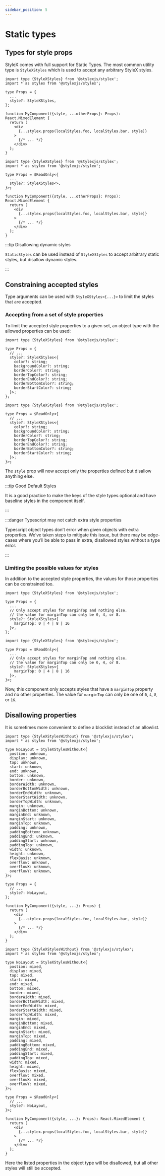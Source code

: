 ```yaml
---
sidebar_position: 5
---
```



# Static types

## Types for style props

StyleX comes with full support for Static Types. The most common utility type is
`StyleXStyles` which is used to accept any arbitrary StyleX styles.

<Tabs>
  <TabItem value="typescript" label="Typescript" default>

```tsx
import type {StyleXStyles} from '@stylexjs/stylex';
import * as stylex from '@stylexjs/stylex';

type Props = {
  ...
  style?: StyleXStyles,
};

function MyComponent({style, ...otherProps}: Props): React.MixedElement {
  return (
    <div
      {...stylex.props(localStyles.foo, localStyles.bar, style)}
    >
      {/* ... */}
    </div>
  );
}
```

  </TabItem>
  <TabItem value="flow" label="Flow">

```tsx
import type {StyleXStyles} from '@stylexjs/stylex';
import * as stylex from '@stylexjs/stylex';

type Props = $ReadOnly<{
  ...
  style?: StyleXStyles<>,
}>;

function MyComponent({style, ...otherProps}: Props): React.MixedElement {
  return (
    <div
      {...stylex.props(localStyles.foo, localStyles.bar, style)}
    >
      {/* ... */}
    </div>
  );
}
```

  </TabItem>
</Tabs>

:::tip Disallowing dynamic styles

`StaticStyles` can be used instead of `StyleXStyles` to accept arbitrary static
styles, but disallow dynamic styles.

:::

## Constraining accepted styles

Type arguments can be used with `StyleXStyles<{...}>` to limit the styles that
are accepted.

### Accepting from a set of style properties

To limit the accepted style properties to a given set, an object type with the
allowed properties can be used:

<Tabs>
  <TabItem value="typescript" label="Typescript" default>

```tsx
import type {StyleXStyles} from '@stylexjs/stylex';

type Props = {
  // ...
  style?: StyleXStyles<{
    color?: string;
    backgroundColor?: string;
    borderColor?: string;
    borderTopColor?: string;
    borderEndColor?: string;
    borderBottomColor?: string;
    borderStartColor?: string;
  }>;
};
```

  </TabItem>
  <TabItem value="flow" label="Flow">

```tsx
import type {StyleXStyles} from '@stylexjs/stylex';

type Props = $ReadOnly<{
  // ...
  style?: StyleXStyles<{
    color?: string;
    backgroundColor?: string;
    borderColor?: string;
    borderTopColor?: string;
    borderEndColor?: string;
    borderBottomColor?: string;
    borderStartColor?: string;
  }>;
}>;
```

  </TabItem>
</Tabs>

The `style` prop will now accept only the properties defined but disallow
anything else.

:::tip Good Default Styles

It is a good practice to make the keys of the style types optional and have
baseline styles in the component itself.

:::

:::danger Typescript may not catch extra style properties

Typescript object types don’t error when given objects with extra properties.
We’ve taken steps to mitigate this issue, but there may be edge-cases where
you’ll be able to pass in extra, disallowed styles without a type error.

:::

### Limiting the possible values for styles

In addition to the accepted style properties, the values for those properties
can be constrained too.

<Tabs>
  <TabItem value="typescript" label="Typescript" default>

```tsx
import type {StyleXStyles} from '@stylexjs/stylex';

type Props = {
  ...
  // Only accept styles for marginTop and nothing else.
  // the value for marginTop can only be 0, 4, or 8.
  style?: StyleXStyles<{
    marginTop: 0 | 4 | 8 | 16
  }>,
};
```

  </TabItem>
  <TabItem value="flow" label="Flow">

```tsx
import type {StyleXStyles} from '@stylexjs/stylex';

type Props = $ReadOnly<{
  ...
  // Only accept styles for marginTop and nothing else.
  // the value for marginTop can only be 0, 4, or 8.
  style?: StyleXStyles<{
    marginTop: 0 | 4 | 8 | 16
  }>,
}>;
```

  </TabItem>
</Tabs>

Now, this component only accepts styles that have a `marginTop` property and no
other properties. The value for `marginTop` can only be one of `0`, `4`, `8`, or
`16`.

## Disallowing properties

It is sometimes more convenient to define a blocklist instead of an allowlist.

<Tabs>
  <TabItem value="typescript" label="Typescript" default>

```tsx
import type {StyleXStylesWithout} from '@stylexjs/stylex';
import * as stylex from '@stylexjs/stylex';

type NoLayout = StyleXStylesWithout<{
  postion: unknown,
  display: unknown,
  top: unknown,
  start: unknown,
  end: unknown,
  bottom: unknown,
  border: unknown,
  borderWidth: unknown,
  borderBottomWidth: unknown,
  borderEndWidth: unknown,
  borderStartWidth: unknown,
  borderTopWidth: unknown,
  margin: unknown,
  marginBottom: unknown,
  marginEnd: unknown,
  marginStart: unknown,
  marginTop: unknown,
  padding: unknown,
  paddingBottom: unknown,
  paddingEnd: unknown,
  paddingStart: unknown,
  paddingTop: unknown,
  width: unknown,
  height: unknown,
  flexBasis: unknown,
  overflow: unknown,
  overflowX: unknown,
  overflowY: unknown,
}>;

type Props = {
  // ...
  style?: NoLayout,
};

function MyComponent({style, ...}: Props) {
  return (
    <div
      {...stylex.props(localStyles.foo, localStyles.bar, style)}
    >
      {/* ... */}
    </div>
  );
}
```

</TabItem>
<TabItem value="flow" label="Flow">

```tsx
import type {StyleXStylesWithout} from '@stylexjs/stylex';
import * as stylex from '@stylexjs/stylex';

type NoLayout = StyleXStylesWithout<{
  postion: mixed,
  display: mixed,
  top: mixed,
  start: mixed,
  end: mixed,
  bottom: mixed,
  border: mixed,
  borderWidth: mixed,
  borderBottomWidth: mixed,
  borderEndWidth: mixed,
  borderStartWidth: mixed,
  borderTopWidth: mixed,
  margin: mixed,
  marginBottom: mixed,
  marginEnd: mixed,
  marginStart: mixed,
  marginTop: mixed,
  padding: mixed,
  paddingBottom: mixed,
  paddingEnd: mixed,
  paddingStart: mixed,
  paddingTop: mixed,
  width: mixed,
  height: mixed,
  flexBasis: mixed,
  overflow: mixed,
  overflowX: mixed,
  overflowY: mixed,
}>;

type Props = $ReadOnly<{
  // ...
  style?: NoLayout,
}>;

function MyComponent({style, ...}: Props): React.MixedElement {
  return (
    <div
      {...stylex.props(localStyles.foo, localStyles.bar, style)}
    >
      {/* ... */}
    </div>
  );
}
```

</TabItem>
</Tabs>

Here the listed properties in the object type will be disallowed, but all other
styles will still be accepted.
